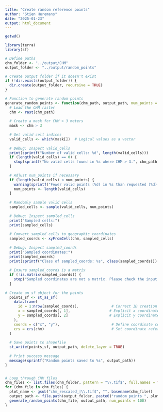 ```yaml
---
title: "Create random reference points"
author: "Stien Heremans"
date: "2025-01-23"
output: html_document
---
```

```r
getwd()
```

```r
library(terra)
library(sf)

# Define paths
chm_folder <- "../output/CHM"
output_folder <- "../output/random_points"

# Create output folder if it doesn't exist
if (!dir.exists(output_folder)) {
  dir.create(output_folder, recursive = TRUE)
}

# Function to generate random points
generate_random_points <- function(chm_path, output_path, num_points = 100) {
  # Load the CHM raster
  chm <- rast(chm_path)
  
  # Create a mask for CHM > 3 meters
  mask <- chm > 3
  
  # Get valid cell indices
  valid_cells <- which(mask[])  # Logical values as a vector
  
  # Debug: Inspect valid_cells
  print(sprintf("Number of valid cells: %d", length(valid_cells)))
  if (length(valid_cells) == 0) {
    stop(sprintf("No valid cells found in %s where CHM > 3.", chm_path))
  }
  
  # Adjust num_points if necessary
  if (length(valid_cells) < num_points) {
    warning(sprintf("Fewer valid points (%d) in %s than requested (%d).", length(valid_cells), chm_path, num_points))
    num_points <- length(valid_cells)
  }
  
  # Randomly sample valid cells
  sampled_cells <- sample(valid_cells, num_points)
  
  # Debug: Inspect sampled_cells
  print("Sampled cells:")
  print(sampled_cells)
  
  # Convert sampled cells to geographic coordinates
  sampled_coords <- xyFromCell(chm, sampled_cells)
  
  # Debug: Inspect sampled_coords
  print("Sampled coordinates:")
  print(sampled_coords)
  print(sprintf("Class of sampled_coords: %s", class(sampled_coords)))
  
  # Ensure sampled_coords is a matrix
  if (!is.matrix(sampled_coords)) {
    stop("Sampled coordinates are not a matrix. Please check the input raster and sampled cells.")
  }
  
# Create an sf object for the points
  points_sf <- st_as_sf(
    data.frame(
      id = 1:nrow(sampled_coords),               # Correct ID creation
      x = sampled_coords[, 1],                  # Explicit x coordinates
      y = sampled_coords[, 2]                   # Explicit y coordinates
    ),
    coords = c("x", "y"),                        # Define coordinate columns
    crs = crs(chm)                               # Set coordinate reference system
  )
  
  # Save points to shapefile
  st_write(points_sf, output_path, delete_layer = TRUE)
  
  # Print success message
  message(sprintf("Random points saved to %s", output_path))
}


# Loop through CHM files
chm_files <- list.files(chm_folder, pattern = "\\.tif$", full.names = TRUE)
for (chm_file in chm_files) {
  plot_name <- gsub("chm_rescaled_|\\.tif$", "", basename(chm_file))
  output_path <- file.path(output_folder, paste0("random_points_", plot_name, ".shp"))
  generate_random_points(chm_file, output_path, num_points = 100)
}
```

